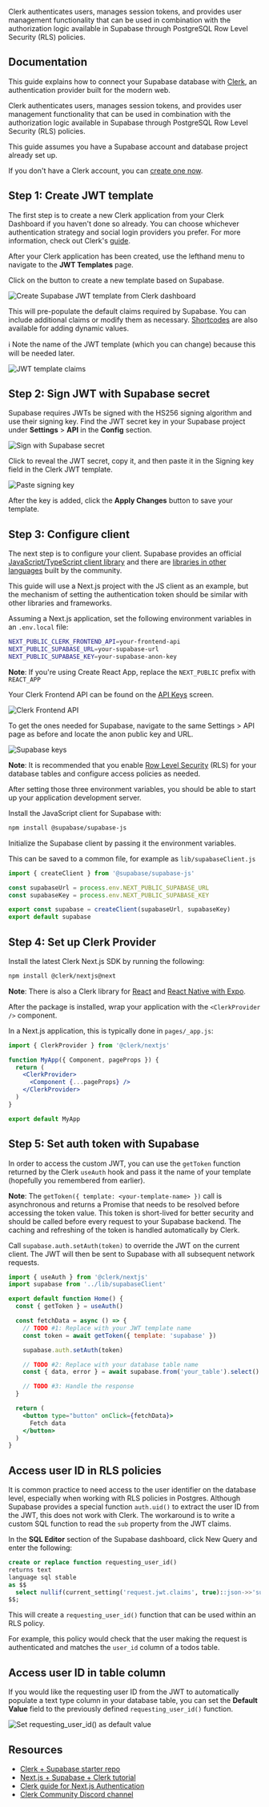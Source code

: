 Clerk authenticates users, manages session tokens, and provides user management functionality that can be used in combination with the authorization logic available in Supabase through PostgreSQL Row Level Security (RLS) policies.

## Documentation

This guide explains how to connect your Supabase database with [Clerk](https://clerk.com), an authentication provider built for the modern web.

Clerk authenticates users, manages session tokens, and provides user management functionality that can be used in combination with the authorization logic available in Supabase through PostgreSQL Row Level Security (RLS) policies.

This guide assumes you have a Supabase account and database project already set up.

If you don't have a Clerk account, you can [create one now](https://dashboard.clerk.com/sign-up).

## Step 1: Create JWT template

The first step is to create a new Clerk application from your Clerk Dashboard if you haven't done so already. You can choose whichever authentication strategy and social login providers you prefer. For more information, check out Clerk's [guide](https://clerk.com/docs/authentication/set-up-your-application).

After your Clerk application has been created, use the lefthand menu to navigate to the **JWT Templates** page.

Click on the button to create a new template based on Supabase.

![Create Supabase JWT template from Clerk dashboard](https://obuldanrptloktxcffvn.supabase.co/storage/v1/object/public/images/integrations/clerk/documentation/01_supabase-template.png)

This will pre-populate the default claims required by Supabase. You can include additional claims or modify them as necessary. [Shortcodes](https://clerk.com/docs/request-authentication/jwt-templates#shortcodes) are also available for adding dynamic values.

ℹ️ Note the name of the JWT template (which you can change) because this will be needed later.

![JWT template claims](https://obuldanrptloktxcffvn.supabase.co/storage/v1/object/public/images/integrations/clerk/documentation/02_jwt-claims.png)

## Step 2: Sign JWT with Supabase secret

Supabase requires JWTs be signed with the HS256 signing algorithm and use their signing key. Find the JWT secret key in your Supabase project under **Settings** > **API** in the **Config** section.

![Sign with Supabase secret](https://obuldanrptloktxcffvn.supabase.co/storage/v1/object/public/images/integrations/clerk/documentation/03_jwt-secret.png)

Click to reveal the JWT secret, copy it, and then paste it in the Signing key field in the Clerk JWT template.

![Paste signing key](https://obuldanrptloktxcffvn.supabase.co/storage/v1/object/public/images/integrations/clerk/04_signing-key.png)

After the key is added, click the **Apply Changes** button to save your template.

## Step 3: Configure client

The next step is to configure your client. Supabase provides an official [JavaScript/TypeScript client library](https://github.com/supabase/supabase-js) and there are [libraries in other languages](/docs/reference/javascript/installing) built by the community.

This guide will use a Next.js project with the JS client as an example, but the mechanism of setting the authentication token should be similar with other libraries and frameworks.

Assuming a Next.js application, set the following environment variables in an `.env.local` file:

```bash
NEXT_PUBLIC_CLERK_FRONTEND_API=your-frontend-api
NEXT_PUBLIC_SUPABASE_URL=your-supabase-url
NEXT_PUBLIC_SUPABASE_KEY=your-supabase-anon-key
```

**Note**: If you're using Create React App, replace the `NEXT_PUBLIC` prefix with `REACT_APP`

Your Clerk Frontend API can be found on the [API Keys](https://dashboard.clerk.com/last-active?path=api-keys) screen.

![Clerk Frontend API](https://obuldanrptloktxcffvn.supabase.co/storage/v1/object/public/images/integrations/clerk/documentation/05_clerk-frontend-api.png)

To get the ones needed for Supabase, navigate to the same Settings > API page as before and locate the anon public key and URL.

![Supabase keys](https://obuldanrptloktxcffvn.supabase.co/storage/v1/object/public/images/integrations/clerk/documentation/06_supabase-keys.png)

**Note**: It is recommended that you enable [Row Level Security](/docs/guides/auth/row-level-security) (RLS) for your database tables and configure access policies as needed.

After setting those three environment variables, you should be able to start up your application development server.

Install the JavaScript client for Supabase with:

```bash
npm install @supabase/supabase-js
```

Initialize the Supabase client by passing it the environment variables.

This can be saved to a common file, for example as `lib/supabaseClient.js`

```jsx
import { createClient } from '@supabase/supabase-js'

const supabaseUrl = process.env.NEXT_PUBLIC_SUPABASE_URL
const supabaseKey = process.env.NEXT_PUBLIC_SUPABASE_KEY

export const supabase = createClient(supabaseUrl, supabaseKey)
export default supabase
```

## Step 4: Set up Clerk Provider

Install the latest Clerk Next.js SDK by running the following:

```bash
npm install @clerk/nextjs@next
```

**Note**: There is also a Clerk library for [React](https://github.com/clerkinc/javascript/tree/main/packages/react) and [React Native with Expo](https://github.com/clerkinc/javascript/tree/main/packages/expo).

After the package is installed, wrap your application with the `<ClerkProvider />` component.

In a Next.js application, this is typically done in `pages/_app.js`:

```jsx
import { ClerkProvider } from '@clerk/nextjs'

function MyApp({ Component, pageProps }) {
  return (
    <ClerkProvider>
      <Component {...pageProps} />
    </ClerkProvider>
  )
}

export default MyApp
```

## Step 5: Set auth token with Supabase

In order to access the custom JWT, you can use the `getToken` function returned by the Clerk `useAuth` hook and pass it the name of your template (hopefully you remembered from earlier).

**Note**: The `getToken({ template: <your-template-name> })` call is asynchronous and returns a Promise that needs to be resolved before accessing the token value. This token is short-lived for better security and should be called before every request to your Supabase backend. The caching and refreshing of the token is handled automatically by Clerk.

Call `supabase.auth.setAuth(token)` to override the JWT on the current client. The JWT will then be sent to Supabase with all subsequent network requests.

```jsx
import { useAuth } from '@clerk/nextjs'
import supabase from '../lib/supabaseClient'

export default function Home() {
  const { getToken } = useAuth()

  const fetchData = async () => {
    // TODO #1: Replace with your JWT template name
    const token = await getToken({ template: 'supabase' })

    supabase.auth.setAuth(token)

    // TODO #2: Replace with your database table name
    const { data, error } = await supabase.from('your_table').select()

    // TODO #3: Handle the response
  }

  return (
    <button type="button" onClick={fetchData}>
      Fetch data
    </button>
  )
}
```

## Access user ID in RLS policies

It is common practice to need access to the user identifier on the database level, especially when working with RLS policies in Postgres. Although Supabase provides a special function `auth.uid()` to extract the user ID from the JWT, this does not work with Clerk. The workaround is to write a custom SQL function to read the `sub` property from the JWT claims.

In the **SQL Editor** section of the Supabase dashboard, click New Query and enter the following:

```sql
create or replace function requesting_user_id()
returns text
language sql stable
as $$
  select nullif(current_setting('request.jwt.claims', true)::json->>'sub', '')::text;
$$;
```

This will create a `requesting_user_id()` function that can be used within an RLS policy.

For example, this policy would check that the user making the request is authenticated and matches the `user_id` column of a todos table.

## Access user ID in table column

If you would like the requesting user ID from the JWT to automatically populate a text type column in your database table, you can set the **Default Value** field to the previously defined `requesting_user_id()` function.

![Set requesting_user_id() as default value](https://obuldanrptloktxcffvn.supabase.co/storage/v1/object/public/images/integrations/clerk/documentation/07_requesting-user-id.png)

## Resources

- [Clerk + Supabase starter repo](https://github.com/clerkinc/clerk-supabase-starter)
- [Next.js + Supabase + Clerk tutorial](https://clerk.com/blog/nextjs-supabase-todos-with-multifactor-authentication)
- [Clerk guide for Next.js Authentication](https://clerk.com/docs/nextjs/get-started-with-nextjs)
- [Clerk Community Discord channel](https://discord.com/invite/b5rXHjAg7A)
